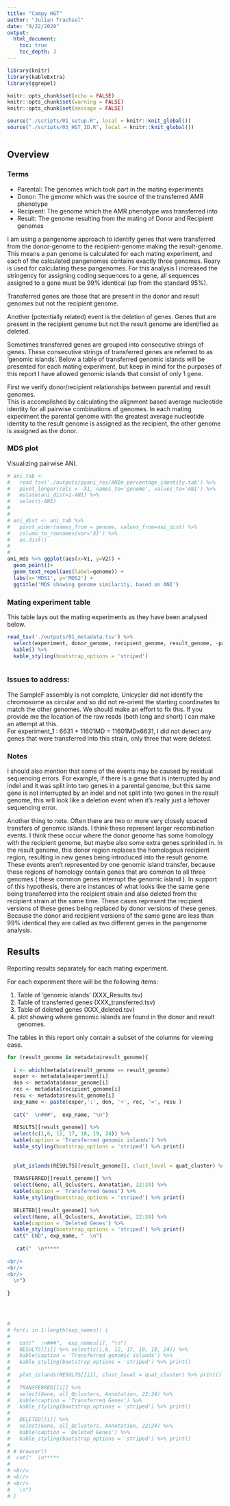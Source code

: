 ```yaml
---
title: "Campy HGT"
author: "Julian Trachsel"
date: "9/22/2020"
output:
  html_document:
    toc: true
    toc_depth: 3
---
```



```r
library(knitr)
library(kableExtra)
library(ggrepel)

knitr::opts_chunk$set(echo = FALSE)
knitr::opts_chunk$set(warning = FALSE)
knitr::opts_chunk$set(message = FALSE)

source("./scripts/01_setup.R", local = knitr::knit_global())
source("./scripts/03_HGT_ID.R", local = knitr::knit_global())



```

## Overview  
  
### Terms  
  
- Parental: The genomes which took part in the mating experiments  
- Donor: The genome which was the source of the transferred AMR phenotype  
- Recipient: The genome which the AMR phenotype was transferred into  
- Result: The genome resulting from the mating of Donor and Recipient genomes  
  
I am using a pangenome approach to identify genes that were transferred from the donor-genome to the recipient-genome making the result-genome.  This means a pan genome is calculated for each mating experiment, and each of the calculated pangenomes contains exactly three genomes.  Roary is used for calculating these pangenomes. For this analysis I increased the stringency for assigning coding sequences to a gene, all sequences assigned to a gene must be 99% identical (up from the standard 95%).  
  
  
Transferred genes are those that are present in the donor and result genomes but not the recipient genome.  

Another (potentially related) event is the deletion of genes.  Genes that are present in the recipient genome but not the result genome are identified as deleted.  


Sometimes transferred genes are grouped into consecutive strings of genes.  These consecutive strings of transferred genes are referred to as 'genomic islands'.  Below a table of transferred genomic islands will be presented for each mating experiment, but keep in mind for the purposes of this report I have allowed genomic islands that consist of only 1 gene.  




First we verify donor/recipient relationships between parental and result genomes.  
This is accomplished by calculating the alignment based average nucleotide identity for all pairwise combinations of genomes.  In each mating experiment the parental genome with the greatest average nucleotide identity to the result genome is assigned as the recipient, the other genome is assigned as the donor.  

### MDS plot  

Visualizing pairwise ANI.  

```r

# ani_tab <-
#   read_tsv('./outputs/pyani_res/ANIm_percentage_identity.tab') %>% 
#   pivot_longer(cols = -X1, names_to='genome', values_to='ANI') %>% 
#   mutate(ani_dist=1-ANI) %>%
#   select(-ANI)
# 
# 
# ani_dist <- ani_tab %>% 
#   pivot_wider(names_from = genome, values_from=ani_dist) %>% 
#   column_to_rownames(var='X1') %>%
#   as.dist()
# 
# 
ani_mds %>% ggplot(aes(x=V1, y=V2)) +
  geom_point()+
  geom_text_repel(aes(label=genome)) +
  labs(x='MDS1', y='MDS2') +
  ggtitle('MDS showing genome similarity, based on ANI')


```

### Mating experiment table   

This table lays out the mating experiments as they have been analysed below.  




```r

read_tsv('./outputs/01_metadata.tsv') %>%
  select(experiment, donor_genome, recipient_genome, result_genome, -pan_dir) %>% 
  kable() %>% 
  kable_styling(bootstrap_options = 'striped')



```

  
### Issues to address:  
  
The SampleF assembly is not complete, Unicycler did not identify the chromosome as circular and so did not re-orient the starting coordinates to match the other genomes.  We should make an effort to fix this.  If you provide me the location of the raw reads (both long and short) I can make an attempt at this.  
For experiment_1 : 6631 + 11601MD = 11601MDx6631, I did not detect any genes that were transferred into this strain, only three that were deleted.
  
  
### Notes  

  
I should also mention that some of the events may be caused by residual sequencing errors. For example, if there is a gene that is interrupted by and indel and it was split into two genes in a parental genome, but this same gene is not interrupted by an indel and not split into two genes in the result genome, this will look like a deletion event when it's really just a leftover sequencing error.  
  
  
Another thing to note.  Often there are two or more very closely spaced transfers of genomic islands.  I think these represent larger recombination events.  I think these occur where the donor genome has some homology with the recipient genome, but maybe also some extra genes sprinkled in.  In the result genome, this donor region replaces the homologous recipient region, resulting in new genes being introduced into the result genome.  These events aren't represented by one genomic island transfer, because these regions of homology contain genes that are common to all three genomes ( these common genes interrupt the genomic island ).  In support of this hypothesis, there are  instances of what looks like the same gene being transferred into the recipient strain and also deleted from the recipient strain at the same time.  These cases represent the recipient versions of these genes being replaced by donor versions of these genes.  Because the donor and recipient versions of the same gene are less than 99% identical they are called as two different genes in the pangenome analysis.
  
    
  









## Results  
  
Reporting results separately for each mating experiment.  
  
For each experiment there will be the following items:  
  
  1. Table of 'genomic islands' (XXX_Results.tsv)   
  2. Table of transferred genes  (XXX_transferred.tsv)
  3. Table of deleted genes  (XXX_deleted.tsv)
  4. plot showing where genomic islands are found in the donor and result genomes.  
  
  
The tables in this report only contain a subset of the columns for viewing ease.  


```r

for (result_genome in metadata$result_genome){
  
  i <- which(metadata$result_genome == result_genome)
  exper <- metadata$experiment[i]
  don <- metadata$donor_genome[i]
  rec <- metadata$recipient_genome[i]
  resu <- metadata$result_genome[i]
  exp_name <- paste(exper,':', don, '+', rec, '=', resu )
  
  cat("  \n###",  exp_name, "\n")
  
  RESULTS[[result_genome]] %>% 
  select(c(1,6, 12, 17, 18, 19, 24)) %>% 
  kable(caption = 'Transferred genomic islands') %>% 
  kable_styling(bootstrap_options = 'striped') %>% print()
    
    
  plot_islands(RESULTS[[result_genome]], clust_level = quat_cluster) %>% print()
  
  TRANSFERRED[[result_genome]] %>% 
  select(Gene, all_Qclusters, Annotation, 22:24) %>% 
  kable(caption = 'Transferred Genes') %>% 
  kable_styling(bootstrap_options = 'striped') %>% print()
    
  DELETED[[result_genome]] %>%
  select(Gene, all_Qclusters, Annotation, 22:24) %>% 
  kable(caption = 'Deleted Genes') %>% 
  kable_styling(bootstrap_options = 'striped') %>% print()
  cat(" END", exp_name, "  \n")
  
   cat("  \n*****  
  
<br/>  
<br/>  
<br/>  
  \n")
  
}




# 
# for(i in 1:length(exp_names)) {
#   
#   cat("  \n###",  exp_names[i], "\n")
#   RESULTS[[i]] %>% select(c(1,6, 12, 17, 18, 19, 24)) %>% 
#   kable(caption = 'Transferred genomic islands') %>% 
#   kable_styling(bootstrap_options = 'striped') %>% print()
# 
#   plot_islands(RESULTS[[i]], clust_level = quat_cluster) %>% print()
# 
#   TRANSFERRED[[i]] %>%
#   select(Gene, all_Qclusters, Annotation, 22:24) %>% 
#   kable(caption = 'Transferred Genes') %>% 
#   kable_styling(bootstrap_options = 'striped') %>% print()
# 
#   DELETED[[i]] %>%
#   select(Gene, all_Qclusters, Annotation, 22:24) %>% 
#   kable(caption = 'Deleted Genes') %>% 
#   kable_styling(bootstrap_options = 'striped') %>% print()
# 
# # browser()
#  cat("  \n*****  
#   
# <br/>  
# <br/>  
# <br/>  
#   \n")
# }
```